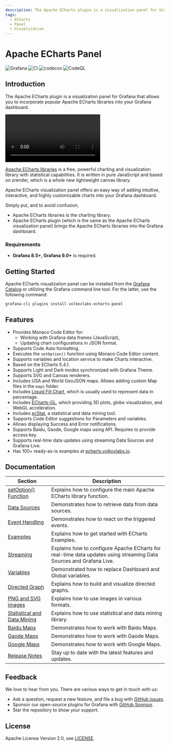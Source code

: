 ```yaml
---
description: The Apache ECharts plugin is a visualization panel for Grafana that allows you to incorporate popular Apache ECharts libraries into your Grafana dashboard.
tags:
  - ECharts
  - Panel
  - Visualization
---
```



# Apache ECharts Panel

![Grafana](https://img.shields.io/badge/Grafana-9.3.1-orange)
![CI](https://github.com/volkovlabs/volkovlabs-echarts-panel/workflows/CI/badge.svg)
![codecov](https://codecov.io/gh/VolkovLabs/volkovlabs-echarts-panel/branch/main/graph/badge.svg)
![CodeQL](https://github.com/VolkovLabs/volkovlabs-echarts-panel/actions/workflows/codeql-analysis.yml/badge.svg)

## Introduction

The Apache ECharts plugin is a visualization panel for Grafana that allows you to incorporate popular Apache ECharts libraries into your Grafana dashboard.

<Video
  src="https://www.youtube.com/embed/DxqCrBEmrQw"
  title="How to create modern dashboards in Grafana."
/>

[Apache ECharts libraries](https://echarts.apache.org/en/index.html) is a free, powerful charting and visualization library with statistical capabilities. It is written in pure JavaScript and based on zrender, which is a whole new lightweight canvas library.

Apache ECharts visualization panel offers an easy way of adding intuitive, interactive, and highly customizable charts into your Grafana dashboard.

Simply put, and to avoid confusion,

- Apache ECharts libraries is the charting library.
- Apache ECharts plugin (which is the same as the Apache ECharts visualization panel) brings the Apache ECharts libraries into the Grafana dashboard.

### Requirements

- **Grafana 8.5+, Grafana 9.0+** is required.

## Getting Started

Apache ECharts visualization panel can be installed from the [Grafana Catalog](https://grafana.com/grafana/plugins/volkovlabs-echarts-panel/) or utilizing the Grafana command line tool. For the latter, use the following command:

```bash
grafana-cli plugins install volkovlabs-echarts-panel
```

## Features

- Provides Monaco Code Editor for:
  - Working with Grafana data frames (JavaScript),
  - Updating chart configurations in JSON format.
- Supports Code Auto formatting.
- Executes the `setOption()` function using Monaco Code Editor content.
- Supports variables and location service to make Charts interactive.
- Based on the ECharts 5.4.1.
- Supports Light and Dark modes synchronized with Grafana Theme.
- Supports SVG and Canvas renderers.
- Includes USA and World GeoJSON maps. Allows adding custom Map files in the `maps` folder.
- Includes [Liquid Fill Chart](https://github.com/ecomfe/echarts-liquidfill), which is usually used to represent data in percentage.
- Includes [ECharts-GL](https://github.com/ecomfe/echarts-gl), which providing 3D plots, globe visualization, and WebGL acceleration.
- Includes [ecStat](https://github.com/ecomfe/echarts-stat), a statistical and data mining tool.
- Supports Code Editor suggestions for Parameters and variables.
- Allows displaying Success and Error notifications.
- Supports Baidu, Gaode, Google maps using API. Requires to provide access key.
- Supports real-time data updates using streaming Data Sources and Grafana Live.
- Has 100+ ready-as-is examples at [echarts.volkovlabs.io](https://echarts.volkovlabs.io).

## Documentation

| Section                                         | Description                                                                                                        |
| ----------------------------------------------- | ------------------------------------------------------------------------------------------------------------------ |
| [setOption() Function](options)                 | Explains how to configure the main Apache ECharts library function.                                                |
| [Data Sources](datasources)                     | Demonstrates how to retrieve data from data sources.                                                               |
| [Event Handling](events)                        | Demonstrates how to react on the triggered events.                                                                 |
| [Examples](examples)                            | Explains how to get started with ECharts Examples.                                                                 |
| [Streaming](streaming)                          | Explains how to configure Apache ECharts for real-time data updates using streaming Data Sources and Grafana Live. |
| [Variables](variables)                          | Demonstrated how to replace Dashboard and Global variables.                                                        |
| [Directed Graph](tutorials/graph)               | Explains how to build and visualize directed graphs.                                                               |
| [PNG and SVG images](tutorials/images)          | Explains how to use images in various formats.                                                                     |
| [Statistical and Data Mining](tutorials/ecstat) | Explains how to use statistical and data mining library.                                                           |
| [Baidu Maps](maps/baidu)                        | Demonstrates how to work with Baidu Maps.                                                                          |
| [Gaode Maps](maps/gaode)                        | Demonstrates how to work with Gaode Maps.                                                                          |
| [Google Maps](maps/google)                      | Demonstrates how to work with Google Maps.                                                                         |
| [Release Notes](release)                        | Stay up to date with the latest features and updates.                                                              |

## Feedback

We love to hear from you. There are various ways to get in touch with us:

- Ask a question, request a new feature, and file a bug with [GitHub issues](https://github.com/volkovlabs/volkovlabs-echarts-panel/issues/new/choose).
- Sponsor our open-source plugins for Grafana with [GitHub Sponsor](https://github.com/sponsors/VolkovLabs).
- Star the repository to show your support.

## License

Apache License Version 2.0, see [LICENSE](https://github.com/volkovlabs/volkovlabs-echarts-panel/blob/main/LICENSE).
